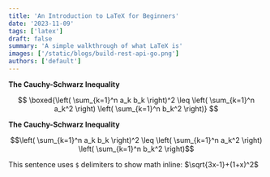 ```yaml
---
title: 'An Introduction to LaTeX for Beginners'
date: '2023-11-09'
tags: ['latex']
draft: false
summary: 'A simple walkthrough of what LaTeX is'
images: ['/static/blogs/build-rest-api-go.png']
authors: ['default']
---
```


**The Cauchy-Schwarz Inequality**

$$
\boxed{\left( \sum_{k=1}^n a_k b_k \right)^2 \leq \left( \sum_{k=1}^n a_k^2 \right) \left( \sum_{k=1}^n b_k^2 \right)}
$$


**The Cauchy-Schwarz Inequality**

```math
\left( \sum_{k=1}^n a_k b_k \right)^2 \leq \left( \sum_{k=1}^n a_k^2 \right) \left( \sum_{k=1}^n b_k^2 \right)
```

This sentence uses `$` delimiters to show math inline:  $\sqrt{3x-1}+(1+x)^2$
